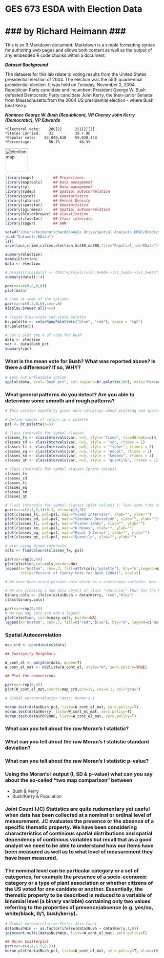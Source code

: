 # GES 673 ESDA with Election Data #
### by Richard Heimann ###
========================================================

This is an R Markdown document. Markdown is a simple formatting syntax for authoring web pages and allows both content as well as the output of any embedded R code chunks within a document. 

***Dataset Background***

The datasets for this lab relate to voting results from the United States presidential election of 2004. The election was the 55th quadrennial presidential election. It was held on Tuesday, November 2, 2004. Republican Party candidate and incumbent President George W. Bush defeated Democratic Party candidate John Kerry, the then-junior Senator from Massachusetts.from the 2004 US presidential election - where Bush beat Kerry. 

***Nominee  George W. Bush (Republican), VP Cheney	John Kerry (Democratic), VP Edwards*** 

    *Electoral vote:	286[2]	    251[2][3]
    *States carried:	31	        19 + DC
    *Popular vote:	  62,040,610	59,028,444
    *Percentage:    	50.7%	      48.3%

<a href="https://www.flickr.com/photos/ronbumquist/13953100887" title="Red State / Blue State (Famous Election Map):"><img src="https://farm3.staticflickr.com/2927/13953100887_2815fcdd0c_s.jpg" width="75" height="75" alt="electionmap"></a>

```r
library(maps)         ## Projections
library(maptools)     ## Data management
library(sp)           ## Data management
library(spdep)        ## Spatial autocorrelation
library(gstat)        ## Geostatistics
library(splancs)      ## Kernel Density
library(spatstat)     ## Geostatistics
library(pgirmess)     ## Spatial autocorrelation
library(RColorBrewer) ## Visualization
library(classInt)     ## Class intervals
library(spgwr)        ## GWR
```


```r
setwd("/Users/heimannrichard/Google Drive/Spatial Analysis UMBC/RCode/spacestats/CodeData")                 
load("Datasets.RData")
ls()
save(laos,crime,cities,election,dat88,mat88,file="Rspatial_lab.RData")

```

```r
summary(election)
names(election)
data <- election
```

```r
# proj4string(data) <- CRS("+proj=lcc+lon_0=90w +lat_1=20n +lat_2=60n")
summary(data)[1:4]
```

```r
par(mar=c(0,0,0,0))
plot(data)
```

```r
# Look at some of the options
par(mar=c(0,3,0,0),cex=.6)
display.brewer.all(n=5)

# Create blue-state red-state palette
br.palette <- colorRampPalette(c("blue", "red"), space = "rgb")
br.palette(5)
```

```r
# Let's plot the % of vote for Bush
data <- election
var <- data$Bush_pct
summary(var)
```

### What is the mean vote for Bush? What was reported above? Is there a difference? If so, WHY? 

```r
# Easy but unflexible option
spplot(data, zcol="Bush_pct", col.regions=br.palette(100), main="Percent of County Vote for Bush (2004)")
```

### What general patterns do you detect? Are you able to determine some smooth and rough patterns? 

```r
# This section hopefully gives more intuition about plotting and specifically classification for symbol classes.

# Define number of colors in a palette
pal <- br.palette(n=5)

# Class intervals for symbol classes
classes_fx <- classIntervals(var, n=5, style="fixed", fixedBreaks=c(0, 10, 25, 50, 75, 100), rtimes = 1)
classes_sd <- classIntervals(var, n=5, style = "sd", rtimes = 1)
classes_fi <- classIntervals(var, n=5, style = "fisher", rtimes = 3)
classes_eq <- classIntervals(var, n=5, style = "equal", rtimes = 1)
classes_km <- classIntervals(var, n=5, style = "kmeans", rtimes = 1)
classes_qt <- classIntervals(var, n=5, style = "quantile", rtimes = 1)

# Class intervals for symbol classes (print values)
classes_fx
classes_sd
classes_fi
classes_eq
classes_km
classes_qt

# Class intervals for symbol classes (plot values) || Take some time to compare the impact of the various class intervals.
par(mar=c(2,2,2,1)+0.1, mfrow=c(2,3))
plot(classes_fx, pal=pal, main="Fixed Intervals", xlab="", ylab="")
plot(classes_sd, pal=pal, main="Standard Deviation", xlab="", ylab="")
plot(classes_fi, pal=pal, main="Fisher-Jenks", xlab="", ylab="")
plot(classes_km, pal=pal, main="K Means", xlab="", ylab="")
plot(classes_eq, pal=pal, main="Equal Interval", xlab="", ylab="")
plot(classes_qt, pal=pal, main="Quantile", xlab="", ylab="")
```

```r
# plot using fixed intervals
cols <- findColours(classes_fx, pal)

par(mar=rep(0,4))
plot(election,col=cols,border=NA)
legend(x="bottom", cex=.7, fill=attr(cols,"palette"), bty="n",legend=names(attr(cols, "table")),
       title="Percent of County Vote for Bush (2004)", ncol=5)
```

```r
# We have been using percent vote which is a continuous variable. Now lets plot a categorical variable, specifically a     # binary variable for winning vote for Bush/Kerry respectively (Red/Blue).

# We are creating a new data object of class "character" that has the RGB values for red and blue or if bush > kerry (red) # and if kerry > bush (blue).
binary.cols <- ifelse(data$Bush > data$Kerry, "red","blue")
class(binary.cols)

par(mar=rep(0,4))
# We now map cols and add a legend
plot(election, col=binary.cols, border=NA)
legend(x="bottom", cex=.7, fill=c("red","blue"), bty="n", legend=c("Bush","Kerry"), title="Winner of County Vote (2004)",ncol=2)
```

### Spatial Autocorrelation

```r
map_crd <- coordinates(data)

## Contiguity Neighbors

W_cont_el <- poly2nb(data, queen=T)
W_cont_el_mat <- nb2listw(W_cont_el, style="W", zero.policy=TRUE)
```


```r
## Plot the connections

par(mar=rep(0,4))
plot(W_cont_el_mat,coords=map_crd,pch=19, cex=0.1, col="gray")
```

```r
# Global Autocorrelation Tests: Moran's I

moran.test(data$Bush_pct, listw=W_cont_el_mat, zero.policy=T)
moran.test(data$Kerry, listw=W_cont_el_mat, zero.policy=T)
moran.test(data$POP2000, listw=W_cont_el_mat, zero.policy=T)
```

### What can you tell about the raw Moran's I statistic? 
### What can you tell about the raw Moran's I statistic standard deviation? 
### What can you tell about the raw Moran's I statistic p-value?
### Using the Moran's I output (I, SD & p-value) what can you say about the so-called "two map comparison" between 
  * Bush & Kerry 
  * Bush/Kerry & Population
  
  
### Joint Count (JC) Statistics are quite rudementary yet useful when data has been collected at a nominal or ordinal level of measurement. JC evaluates the presence or the absence of a specific thematic property. We have been considering characteristics of continious spatial distributions and spatial dependency of continious variables but recall that as a good analyst we need to be able to understand how our items have been measured as well as to what level of measurement they have been measured. 

### The nominal level can be particular category or a set of categories, for example the presence of a socio-economic category or a type of plant association or whether citizens of the US voted for one canidate or another. Essentially, the thematic property to be described is  reduced to a variable of binomial level (a binary variable) containing only two values referring to the properties of presence/absence (e.g. yes/no, white/black, 0/1, bush/kerry). 

```r
# Global Autocorrelation Tests: Join Count
data$BushWin <- as.factor(ifelse(data$Bush > data$Kerry,1,0))
joincount.multi(data$BushWin, listw=W_cont_el_mat, zero.policy=T)
```


```r
## Moran Scatterplot
par(mar=c(4,4,1.5,0.5))
moran.plot(data$Bush_pct, listw=W_cont_el_mat, zero.policy=T, xlim=c(0,100),ylim=c(0,100), pch=16, col="black",cex=.5, quiet=F, labels=as.character(data$NAME),xlab="Percent for Bush", ylab="Percent for Bush (Spatial Lag)", main="Moran Scatterplot")
```

